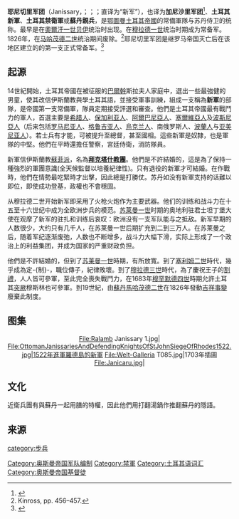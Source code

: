 {{Infobox military unit
|unit_name= 耶尼切里军团<br /> <small>{{lang|ota|يڭيچرى}} {{lang|tr|yeniçeri}}</small>
|image=[[File:Battle_of_Vienna.SultanMurads_with_janissaries.jpg|230px]]
|dates= 1363年－1826年
|allegiance= {{flag|Ottoman Empire|1453}}
|type= [[步兵|步兵]]
|role=
|size=1400年 小于1,000人<ref name=Nicolle9>Nicolle, pp 9–10.</ref><br>1564年 13,502人<ref name= Agoston50>Agoston, p. 50</ref><br>1609年 37,627人<ref name= Agoston50/><br>1680年 54,222人<ref name= Agoston50/>
|command_structure=
|garrison=[[埃迪尔内|阿德里安堡]]<br>[[君士坦丁堡|君士坦丁堡]]
|nickname=
|patron=
|motto=
|colors= [[红色|红色]]、[[绿色|绿色]]
|colors_label=
|march=
|mascot=
|equipment=
|equipment_label=
|battles=[[科索沃战役_(1389年)|科索沃战役]]<br />[[尼科波利斯战役|尼科波利斯战役]]<br />[[安卡拉之战|安卡拉之战]]<br />[[瓦尔纳战役|瓦尔纳战役]]<br />[[君士坦丁堡的陷落|君士坦丁堡之圍]]<br />[[查尔迪兰战役|查尔迪兰战役]]<br />[[第一次摩哈赤战役|第一次摩哈赤战役]]<br />[[维也纳之围|维也纳之围]]等
|anniversaries=
|decorations=
|battle_honours=
<!-- Commanders -->
|commander1_label=[[奥斯曼帝国苏丹列表|苏丹]]
|commander1=[[穆拉德一世|穆拉德一世]]（首）<br/>[[马哈茂德二世|马哈茂德二世]]（末）
|notable_commanders=
}}
{{鄂圖曼帝國軍事側邊欄}}

'''耶尼切里军团'''（Janissary，{{lang-ota|يڭيچرى}}；{{lang-tr|yeniçeri}}；{{lang-el|Γενίτσαροι}}；直译为“新军”），也译为'''加尼沙里军团'''<ref>{{cite book|author=黄维民 |coauthors= |title=中东国家通史·土耳其卷 |year=2002 |publisher=[[商务印书馆|商务印书馆]] |location=北京 |isbn=9787100035163 }}</ref>、'''土耳其新軍'''、'''土耳其禁衛軍'''或'''蘇丹親兵'''，是[[鄂圖曼土耳其帝國|鄂圖曼土耳其帝國]]的常備軍隊与苏丹侍卫的统称。最早是在[[奧爾汗一世|奧爾汗一世]][[贝伊|贝伊]]统治时出现。在[[穆拉德一世|穆拉德一世]]统治时期成为常备军。1826年，在[[马哈茂德二世|马哈茂德二世]]统治期间废除。<ref>Kinross, pp. 456–457.</ref>耶尼切里军团是继罗马帝国灭亡后在该地区建立的的第一支正式常备军。<ref>{{cite book|author=Robert W. Strayer |coauthors= |title=Ways of the World: A Brief Global History with Sources, First Edition |url=https://archive.org/details/waysofworldgloba00robe |year=2010 |publisher=[[Bedford-St._Martin's|Bedford-St. Martin's]] |location= |isbn=978-0312489168 }}</ref>

== 起源 ==
14世紀開始，土耳其帝國在被征服的[[巴爾幹|巴爾幹]]斯拉夫人家庭中，選出一些最強健的男童，使其改信伊斯蘭教與學土耳其語，並接受軍事訓練，組成一支稱為'''新軍'''的部隊，是帝國第一支常備軍，隊員定期接受評選和審查。他們是土耳其帝國最有戰鬥力的軍人，首選主要是[[希腊人|希腊人]]、[[保加利亚人|保加利亚人]]、[[阿爾巴尼亞人|阿爾巴尼亞人]]、[[塞爾維亞人|塞爾維亞人]]及[[波斯尼亞人|波斯尼亞人]]（后来包括[[罗马尼亚人|罗马尼亚人]]、[[格鲁吉亚人|格鲁吉亚人]]、[[烏克兰人|烏克兰人]]、南俄罗斯人、[[波蘭人|波蘭人]]与[[亚美尼亚人|亚美尼亚人]]）。若士兵有才能，可被提升至總督，甚至國相。這些新軍是奴隸，也是軍隊的中堅。他們在平時還擔任警察，宮廷侍衛，消防隊員。

新軍信伊斯蘭教[[蘇菲派|蘇菲派]]，名為'''[[拜克塔什教團|拜克塔什教團]]'''。他們是不許結婚的，這是為了保持一種強烈的軍團意識(全天候監督以培養紀律性)。只有退役的新軍才可結婚。在作戰時，他們在情勢最吃緊時才出擊，因此總是打勝仗。苏丹如没有新軍支持的话難以即位，即使成功登基，政權也不會穩固。

从穆拉德二世开始新军即采用了火枪火炮作为主要武器。他们的训练和战斗力在十五至十六世纪中成为全欧洲步兵的模范。[[苏莱曼大帝|苏莱曼一世]]时期的奥地利驻君士坦丁堡大使在观摩了新军的驻扎和训练后哀叹：欧洲没有一支军队能与之抵敌。新军早期的人数很少，大约只有几千人，在苏莱曼一世后期扩充到二到三万人。在苏莱曼之后，随着军纪逐渐废弛，人数也不断增多，战斗力大幅下滑，实际上形成了一个政治上的利益集团，并成为国家的严重财政负担。

他們是不許結婚的，但到了[[苏莱曼大帝|苏莱曼一世]]時期，有所放寬。到了[[塞利姆二世|塞利姆二世]]時代，幾乎成為定-{制}-，職位傳子，紀律敗壞。到了[[穆拉德三世|穆拉德三世]]時代，為了慶祝王子的[[割禮|割禮]]，人人皆可參軍，至此完全喪失戰鬥力，在1683年[[穆罕默德四世|穆罕默德四世]]時期允許土耳其[[突厥|突厥]]穆斯林也可參軍。到19世紀，由[[蘇丹_(稱謂)|蘇丹]][[馬哈茂德二世|馬哈茂德二世]]在1826年發動[[吉祥事變|吉祥事變]]廢棄此制度。

==图集==
<center>
<gallery>
File:Ralamb Janissary 1.jpg|
File:OttomanJanissariesAndDefendingKnightsOfStJohnSiegeOfRhodes1522.jpg|1522年進軍羅德島的新軍
File:Welt-Galleria T085.jpg|1703年插圖
File:Janicaru.jpg|
</gallery>
</center>

==文化==
近衛兵團有與蘇丹一起用膳的特權，因此他們用打翻湯鍋作推翻蘇丹的隱語。

==来源==
{{Commons category|Janissaries}}
{{reflist}}

[[Category:奥斯曼帝国军队编制|Category:奥斯曼帝国军队编制]]
[[Category:禁軍|Category:禁軍]]
[[category:步兵|category:步兵]]
[[Category:土耳其语词汇|Category:土耳其语词汇]]
[[Category:奥斯曼帝国基督徒|Category:奥斯曼帝国基督徒]]